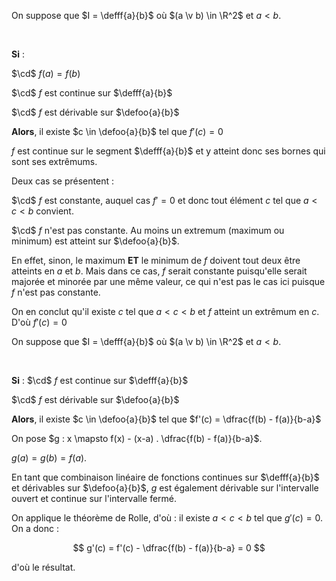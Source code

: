 

<Item type='theoreme' titre='de Rolle'>

On suppose que $I = \defff{a}{b}$ où $(a \v b) \in \R^2$ et $a < b$. 

<br/>

**Si** : 

$\cd$ $f(a) = f(b)$

$\cd$ $f$ est continue sur $\defff{a}{b}$

$\cd$ $f$ est dérivable sur $\defoo{a}{b}$

**Alors**, il existe $c \in \defoo{a}{b}$ tel que $f'(c) = 0$

</Item>

<Hideable type='démonstration' titre=''>

$f$ est continue sur le segment $\defff{a}{b}$ et y atteint donc ses bornes qui sont ses extrêmums.

Deux cas se présentent :

$\cd$ $f$ est constante, auquel cas $f'=0$ et donc tout élément $c$ tel que $a < c < b$ convient.

$\cd$ $f$ n'est pas constante. Au moins un extremum (maximum ou minimum) est atteint sur $\defoo{a}{b}$. 

En effet, sinon, le maximum **__ET__** le minimum de $f$ doivent tout deux être atteints en $a$ et $b$. Mais dans ce cas, $f$ serait constante puisqu'elle serait majorée et minorée par une même valeur, ce qui n'est pas le cas ici puisque $f$ n'est pas constante.

On en conclut qu'il existe $c$ tel que $a < c < b$ et $f$ atteint un extrêmum en $c$. D'où $f'(c) = 0$

</Hideable>


<Item type='theoreme' titre='égalité des accroissements finis'>

On suppose que $I = \defff{a}{b}$ où $(a \v b) \in \R^2$ et $a < b$. 

<br/>

**Si** : 
$\cd$ $f$ est continue sur $\defff{a}{b}$

$\cd$ $f$ est dérivable sur $\defoo{a}{b}$

**Alors**, il existe $c \in \defoo{a}{b}$ tel que $f'(c) = \dfrac{f(b) - f(a)}{b-a}$

</Item>

<Hideable type='démonstration' titre=''>

On pose $g : x \mapsto  f(x) - (x-a) . \dfrac{f(b) - f(a)}{b-a}$.

$g(a) = g(b) = f(a)$. 

En tant que combinaison linéaire de fonctions continues sur $\defff{a}{b}$ et dérivables sur $\defoo{a}{b}$, $g$ est également dérivable sur l'intervalle ouvert et continue sur l'intervalle fermé.

 On applique le théorème de Rolle, d'où : il existe $a <c <b$ tel que $g'(c) = 0$. On a donc :

$$
g'(c) = f'(c) - \dfrac{f(b) - f(a)}{b-a} = 0
$$

d'où le résultat.

</Hideable>